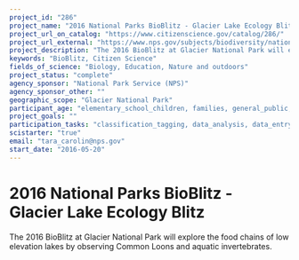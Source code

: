 ```yaml
---
project_id: "286"
project_name: "2016 National Parks BioBlitz - Glacier Lake Ecology Blitz"
project_url_on_catalog: "https://www.citizenscience.gov/catalog/286/"
project_url_external: "https://www.nps.gov/subjects/biodiversity/national-parks-bioblitz.htm"
project_description: "The 2016 BioBlitz at Glacier National Park will explore the food chains of low elevation lakes by observing Common Loons and aquatic invertebrates."
keywords: "BioBlitz, Citizen Science"
fields_of_science: "Biology, Education, Nature and outdoors"
project_status: "complete"
agency_sponsor: "National Park Service (NPS)"
agency_sponsor_other: ""
geographic_scope: "Glacier National Park"
participant_age: "elementary_school_children, families, general_public, middle_school_children, targeted_group, teens"
project_goals: ""
participation_tasks: "classification_tagging, data_analysis, data_entry, finding_entities, identification, learning, observation, site_selection_description, specimen_sample_collection"
scistarter: "true"
email: "tara_carolin@nps.gov"
start_date: "2016-05-20"
---
```


# 2016 National Parks BioBlitz - Glacier Lake Ecology Blitz

The 2016 BioBlitz at Glacier National Park will explore the food chains of low elevation lakes by observing Common Loons and aquatic invertebrates.
